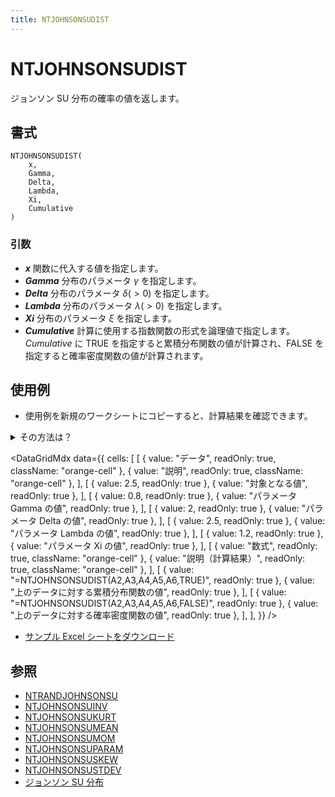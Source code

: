 ```yaml
---
title: NTJOHNSONSUDIST
---
```



# NTJOHNSONSUDIST

ジョンソン SU 分布の確率の値を返します。

## 書式

```excel
NTJOHNSONSUDIST(
    x,
    Gamma,
    Delta,
    Lambda,
    Xi,
    Cumulative
)
```

### 引数

- **_x_** 関数に代入する値を指定します。
- **_Gamma_** 分布のパラメータ $\gamma$ を指定します。
- **_Delta_** 分布のパラメータ $\delta(>0)$ を指定します。
- **_Lambda_** 分布のパラメータ $\lambda(>0)$ を指定します。
- **_Xi_** 分布のパラメータ $\xi$ を指定します。
- **_Cumulative_** 計算に使用する指数関数の形式を論理値で指定します。*Cumulative* に TRUE を指定すると累積分布関数の値が計算され、FALSE を指定すると確率密度関数の値が計算されます。

## 使用例

- 使用例を新規のワークシートにコピーすると、計算結果を確認できます。

<details>
<summary>その方法は？</summary>

1.  新しいブックまたはワークシートを作成します。
2.  ヘルプ トピックにある使用例を選択します（行番号および列番号を除く）。

    ![Selecting an example from Help](./../../assets/functions/HowToCopy.png)

    ヘルプから使用例を選択する

3.  Ctrl キーを押しながら C キーを押します。
4.  ワークシートのセル A1 を選択し、Ctrl キーを押しながら V キーを押します。
5.  計算結果と結果を返す数式の表示を切り替えるには、Ctrl キーを押しながら ` (アクサン グラーブ) キーを押すか、または [ツール] メニューの [ワークシート分析] をポイントし、[ワークシート分析モード] をクリックします。

</details>

<DataGridMdx
  data={{
    cells: [
      [
        { value: "データ", readOnly: true, className: "orange-cell" },
        { value: "説明", readOnly: true, className: "orange-cell" },
      ],
      [
        { value: 2.5, readOnly: true },
        { value: "対象となる値", readOnly: true },
      ],
      [
        { value: 0.8, readOnly: true },
        { value: "パラメータ Gamma の値", readOnly: true },
      ],
      [
        { value: 2, readOnly: true },
        { value: "パラメータ Delta の値", readOnly: true },
      ],
      [
        { value: 2.5, readOnly: true },
        { value: "パラメータ Lambda の値", readOnly: true },
      ],
      [
        { value: 1.2, readOnly: true },
        { value: "パラメータ Xi の値", readOnly: true },
      ],
      [
        { value: "数式", readOnly: true, className: "orange-cell" },
        { value: "説明（計算結果）", readOnly: true, className: "orange-cell" },
      ],
      [
        { value: "=NTJOHNSONSUDIST(A2,A3,A4,A5,A6,TRUE)", readOnly: true },
        { value: "上のデータに対する累積分布関数の値", readOnly: true },
      ],
      [
        { value: "=NTJOHNSONSUDIST(A2,A3,A4,A5,A6,FALSE)", readOnly: true },
        { value: "上のデータに対する確率密度関数の値", readOnly: true },
      ],
    ],
  }}
/>

- [サンプル Excel シートをダウンロード](https://www.ntrand.com/files/NtRand2.xls "サンプル Excel シートをダウンロード")

## 参照

- [NTRANDJOHNSONSU](https://www.ntrand.com/jp/ntrandjohnsonsu/)
- [NTJOHNSONSUINV](https://www.ntrand.com/jp/ntjohnsonsuinv/)
- [NTJOHNSONSUKURT](https://www.ntrand.com/jp/ntjohnsonsukurt/)
- [NTJOHNSONSUMEAN](https://www.ntrand.com/jp/ntjohnsonsumean/)
- [NTJOHNSONSUMOM](https://www.ntrand.com/jp/ntjohnsonsumom/)
- [NTJOHNSONSUPARAM](https://www.ntrand.com/jp/ntjohnsonsuparam/)
- [NTJOHNSONSUSKEW](https://www.ntrand.com/jp/ntjohnsonsuskew/)
- [NTJOHNSONSUSTDEV](https://www.ntrand.com/jp/ntjohnsonsustdev/)
- [ジョンソン SU 分布](https://www.ntrand.com/jp/johnson-su-distribution/)
